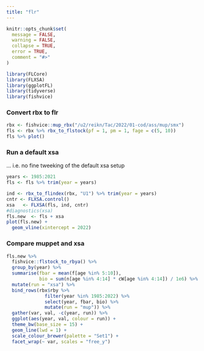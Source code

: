 ```yaml
---
title: "flr"
---
```


```r
knitr::opts_chunk$set(
  message = FALSE, 
  warning = FALSE,
  collapse = TRUE,
  error = TRUE,
  comment = "#>"
)
```

```r
library(FLCore)
library(FLXSA)
library(ggplotFL)
library(tidyverse)
library(fishvice)
```

### Convert rbx to flr

```r
rbx <- fishvice::mup_rbx("/u2/reikn/Tac/2022/01-cod/ass/mup/smx")
fls <- rbx %>% rbx_to_flstock(pf = 1, pm = 1, fage = c(5, 10))
fls %>% plot()
```

### Run a default xsa

... i.e. no fine tweeking of the default xsa setup

```r
years <- 1985:2021
fls <- fls %>% trim(year = years)
```

```r
ind <- rbx_to_flindex(rbx, "U1") %>% trim(year = years)
cntr <- FLXSA.control()
xsa   <- FLXSA(fls, ind, cntr)
#diagnostics(xsa)
fls.new  <- fls + xsa
plot(fls.new) +
  geom_vline(xintercept = 2022)
```

### Compare muppet and xsa

```r
fls.new %>% 
  fishvice::flstock_to_rbya() %>% 
  group_by(year) %>% 
  summarise(fbar = mean(f[age %in% 5:10]),
            bio = sum(n[age %in% 4:14] * cW[age %in% 4:14]) / 1e6) %>% 
  mutate(run = "xsa") %>% 
  bind_rows(rbx$rby %>% 
              filter(year %in% 1985:2022) %>% 
              select(year, fbar, bio) %>% 
              mutate(run = "mup")) %>% 
  gather(var, val, -c(year, run)) %>% 
  ggplot(aes(year, val, colour = run)) +
  theme_bw(base_size = 15) +
  geom_line(lwd = 1) +
  scale_colour_brewer(palette = "Set1") +
  facet_wrap(~ var, scales = "free_y")
```

